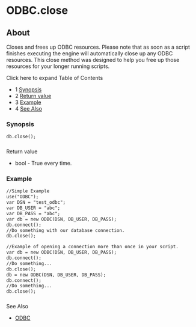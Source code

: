 
# ODBC.close 

 

## About

Closes and frees up ODBC resources. Please note that as soon as a script finishes executing the engine will automatically close up any ODBC resources. This close method was designed to help you free up those resources for your longer running scripts.

Click here to expand Table of Contents

* 1 [Synopsis](#synopsis)
* 2 [Return value](#)
* 3 [Example](#example)
* 4 [See Also](#)

### Synopsis

```xml
db.close();
```

###   
Return value

* bool - True every time.

### Example

```xml
//Simple Example
use("ODBC");
var DSN = "test_odbc";
var DB_USER = "abc";
var DB_PASS = "abc";
var db = new ODBC(DSN, DB_USER, DB_PASS);
db.connect();
//Do something with our database connection.
db.close(); 
```

```xml
//Example of opening a connection more than once in your script.
var db = new ODBC(DSN, DB_USER, DB_PASS);
db.connect();
//Do something...
db.close();
db = new ODBC(DSN, DB_USER, DB_PASS);
db.connect();
//Do something...
db.close();
```

###   
See Also

* [ODBC](ODBC-DSN/index.mdx#about)


